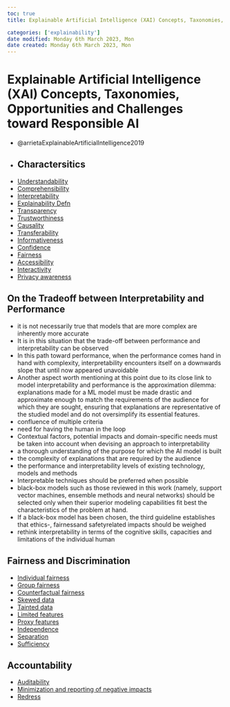 ```yaml
---
toc: true
title: Explainable Artificial Intelligence (XAI) Concepts, Taxonomies, Opportunities and Challenges toward Responsible AI

categories: ['explainability']
date modified: Monday 6th March 2023, Mon
date created: Monday 6th March 2023, Mon
---
```


# Explainable Artificial Intelligence (XAI) Concepts, Taxonomies, Opportunities and Challenges toward Responsible AI


- @arrietaExplainableArtificialIntelligence2019
- ## Charactersitics
- [Understandability](Understandability.qmd)
- [Comprehensibility](Comprehensibility.qmd)
- [Interpretability](Interpretability.qmd)
- [Explainability Defn](Explainability Defn.qmd)
- [Transparency](Transparency.qmd)
- [Trustworthiness](Trustworthiness.qmd)
- [Causality](Causality.qmd)
- [Transferability](Transferability.qmd)
- [Informativeness](Informativeness.qmd)
- [Confidence](Confidence.qmd)
- [Fairness](Fairness.qmd)
- [Accessibility](Accessibility.qmd)
- [Interactivity](Interactivity.qmd)
- [Privacy awareness](Privacy awareness.qmd)

## On the Tradeoff between Interpretability and Performance
- it is not necessarily true that models that are more complex are inherently more accurate
- It is in this situation that the trade-off between performance and interpretability can be observed
- In this path toward performance, when the performance comes hand in hand with complexity, interpretability encounters itself on a downwards slope that until now appeared unavoidable
- Another aspect worth mentioning at this point due to its close link to model interpretability and performance is the approximation dilemma: explanations made for a ML model must be made drastic and approximate enough to match the requirements of the audience for which they are sought, ensuring that explanations are representative of the studied model and do not oversimplify its essential features.
- confluence of multiple criteria
- need for having the human in the loop
- Contextual factors, potential impacts and domain-specific needs must be taken into account when devising an approach to interpretability
- a thorough understanding of the purpose for which the AI model is built
- the complexity of explanations that are required by the audience
- the performance and interpretability levels of existing technology, models and methods
- Interpretable techniques should be preferred when possible
- black-box models such as those reviewed in this work (namely, support vector machines, ensemble methods and neural networks) should be selected only when their superior modeling capabilities fit best the characteristics of the problem at hand.
- If a black-box model has been chosen, the third guideline establishes that ethics-, fairnessand safetyrelated impacts should be weighed
- rethink interpretability in terms of the cognitive skills, capacities and limitations of the individual human

## Fairness and Discrimination
- [Individual fairness](Individual fairness.qmd)
- [Group fairness](Group fairness.qmd)
- [Counterfactual fairness](Counterfactual fairness.qmd)
- [Skewed data](Skewed data.qmd)
- [Tainted data](Tainted data.qmd)
- [Limited features](Limited features.qmd)
- [Proxy features](Proxy features.qmd)
- [Independence](Independence.qmd)
- [Separation](Separation.qmd)
- [Sufficiency](Sufficiency.qmd)

## Accountability
- [Auditability](Auditability.qmd)
- [Minimization and reporting of negative impacts](Minimization and reporting of negative impacts.qmd)
- [Redress](Redress.qmd)



